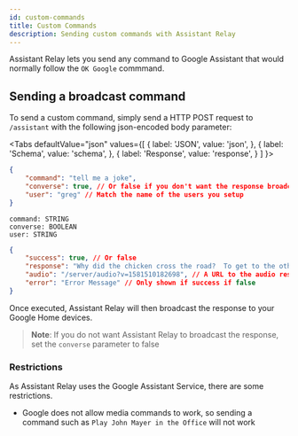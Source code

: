 ```yaml
---
id: custom-commands
title: Custom Commands
description: Sending custom commands with Assistant Relay
---
```




Assistant Relay lets you send any command to Google Assistant that would normally follow the `OK Google` commmand.

## Sending a broadcast command

To send a custom command, simply send a HTTP POST request to `/assistant` with the following json-encoded body parameter:

<Tabs
  defaultValue="json"
  values={[
    { label: 'JSON', value: 'json', },
    { label: 'Schema', value: 'schema', },
    { label: 'Response', value: 'response', }
  ]
}>
<TabItem value="json">

```json
{
	"command": "tell me a joke",
	"converse": true, // Or false if you don't want the response broadcasted
	"user": "greg" // Match the name of the users you setup
}
```

</TabItem>
<TabItem value="schema">

```
command: STRING
converse: BOOLEAN
user: STRING
```

</TabItem>
<TabItem value="response">

```json
{
	"success": true, // Or false
	"response": "Why did the chicken cross the road?  To get to the other side", // Contains the text response from Google Assistant if applicable
	"audio": "/server/audio?v=1581510182698", // A URL to the audio response from Google Assistant
	"error": "Error Message" // Only shown if success if false
}
```

</TabItem>
</Tabs>

Once executed, Assistant Relay will then broadcast the response to your Google Home devices.

>  **Note**: If you do not want Assistant Relay to broadcast the response, set the `converse` parameter to false


### Restrictions

As Assistant Relay uses the Google Assistant Service, there are some restrictions.

* Google does not allow media commands to work, so sending a command such as `Play John Mayer in the Office` will not work


